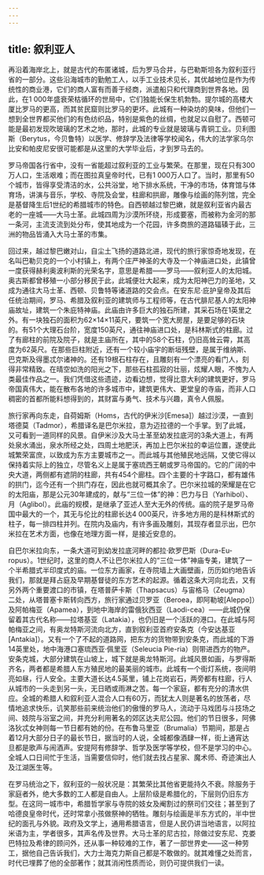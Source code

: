 ```yaml
---
---
---
```

title: 叙利亚人
---




再沿着海岸北上，就是古代的布匿诸城，后为罗马合并，与巴勒斯坦各为叙利亚行省的一部分。这些沿海城市的勤勉工人，以手工业技术见长，其优越地位是作为传统性的商业港，它们的商人富有而善于经商，派遣船只和代理商到世界各地。因此，在1 000年盛衰荣枯循环的世局中，它们独能长保生机勃勃。提尔城的高楼大厦比罗马的更高，而其贫民窟则比罗马的更坏。此城有一种染坊的臭味，但他们一想到全世界都买他们的有色纺织品，特别是紫色的丝绸，也就足以自慰了。西顿可能是最初发现吹玻璃的艺术之地，那时，此城的专业就是玻璃与青铜工业。贝利图斯（Berytus，今贝鲁特）以医学、修辞学及法律等学校闻名，伟大的法学家乌尔比安和帕皮尼安很可能都是从这里的大学毕业后，才到罗马去的。

罗马帝国各行省中，没有一省能超过叙利亚的工业与繁荣。在那里，现在只有300万人口，生活艰难；而在图拉真皇帝时代，已有1 000万人口了。当时，那里有50个城市，皆得享受清洁的水，公共浴堂，地下排水系统，干净的市场，体育馆与体育场，讲演与音乐，学校、寺院及会堂，柱廊和拱廊，雕像与绘画的陈列馆，完全是基督降生后1世纪的希腊城市的特色。自西顿越过黎巴嫩，就是叙利亚省内最古老的一座城——大马士革。此城四周为沙漠所环绕，形成要塞，而被称为金河的那一条河，主流支流到处分布，使其地成为一个花园，许多商旅的道路辐辏于此，三洲的物品皆涌入大马士革的市集。

回过来，越过黎巴嫩对山，自尘土飞扬的道路北进，现代的旅行家惊奇地发现，在名叫巴勒贝克的一个小村镇上，有两个庄严神圣的大寺及一个神庙进口处，此镇曾一度获得赫利奥波利斯的光荣名字，意思是希腊——罗马——叙利亚人的太阳城。奥古斯都曾移殖一小部分移民于此，此城便壮大起来，成为太阳神巴力的圣地，又成为通往大马士革、西顿、贝鲁特等诸道路的交会点。在安东尼·庇护皇帝及其后任统治期间，罗马、希腊及叙利亚的建筑师与工程师等，在古代腓尼基人的太阳神庙故址，建筑一个朱庇特神庙。此庙由许多巨大的独石所建，其采石场在1英里之外。有一块独石的面积为62×14×11英尺，要筑一个宽大房屋，是要足够的石块的。有51个大理石台阶，宽度150英尺，通往神庙进口处，是科林斯式的柱廊。过了有廊柱的前院及院子，就是主庙所在，其中的58个石柱，仍旧高耸云霄，其高度为62英尺。在那些巨柱附近，还有一个较小庙宇的断垣残壁，是属于维纳斯、巴克斯及得墨忒尔诸神的。还有19根石柱存在，且雕刻有一个漂亮的看门人，刻得非常精致。在晴空如洗的阳光之下，那些石柱孤寂的壮丽，炫耀人眼，不愧为人类最佳作品之一。我们凭借这些遗迹，边看边想，觉得比意大利的建筑更好，罗马帝国真伟大，能在散布各地的许多城市中，建筑更伟大、更堂皇的寺庙，而非人口稠密的首都所能料想得到的，其财富与勇气、技术与兴趣，真令人佩服。

旅行家再向东走，自荷姆斯（Homs，古代的伊米沙[Emesa]）越过沙漠，一直到塔德莫（Tadmor），希腊译名是巴尔米拉，意为迈拉德的一个手掌。到了此城，又可看到一道同样的风景。自伊米沙及大马士革至幼发拉底河的3条大道上，有两处泉水涌出，泉水所经之处，四周土地肥沃，再加上巴尔米拉的幸运位置，遂使此城繁荣富庶，以致成为东方主要城市之一。而此城与其他殖民地远隔，又使它得以保持着实际上的独立，尽管名义上是属于塞琉西王朝或罗马帝国的。它的广阔的中央大道，两侧都有遮阴的柱廊，共有454个廊柱。四个主要的十字路口，都有雄伟的拱门，迄今还有一个拱门存在，因此也就可概其余了。巴尔米拉城的荣耀是在它的太阳庙，那是公元30年建成的，献与“三位一体”的神：巴力与日（Yarhibol）、月（Aglibol）。此庙的规模，是继承了亚述人至大无外的传统。庙的院子是罗马帝国中最大的一个，其无与伦比的柱廊长达4 000英尺，许多地方用的是科林斯式的柱子，每一排四柱并列。在院内及庙内，有许多画及雕刻，其现存者显示出，巴尔米拉在艺术方面，也像在地理方面一样，是接近安息的。

自巴尔米拉向东，一条大道可到幼发拉底河畔的都拉·欧罗巴斯（Dura-Eu-ropus）。1世纪时，这里的商人不让巴尔米拉人的“三位一体”神庙专美，建筑了一个半希腊式半印度式的庙。一位东方画家，在寺院墙上大画壁画，历历如约地告诉我们，那就是拜占庭及早期基督徒的东方艺术的起源。循着这条大河向北去，又有另外两个重要渡口的市镇，在塔普萨卡斯（Thapsacus）与宙格马（Zeugma）二处，从塔普塞卡斯转向西方，旅行家通过贝罗亚（Beroea，即阿勒坡[Aleppo]）及阿帕梅亚（Apamea），到地中海岸的雷俄狄西亚（Laodi-cea）——此城仍保留着其古代名称——拉塔基亚（Latakia），也仍旧是一个活跃的港口。在此城与阿帕梅亚之间，有奥龙特斯河流向北方，直到叙利亚首府安条克（今安达基亚[Antakia]）。又有一个了不起的道路网，把东方的货物带到安条克，而此城的下游14英里处，地中海港口塞琉西亚·佩里亚（Seleucia Pie-ria）则带进西方的物产。安条克城，大部分建筑在山坡上，城下就是奥龙特斯河。此城风景如画，与罗得斯齐名，两者都是希腊人东方殖民地的最美丽的城市。此城有一个街灯系统，夜间明亮如昼，行人安全。主要大道长达4.5英里，铺上花岗岩石，两旁都有柱廊，行人从城市的一头走到另一头，无日晒或雨淋之苦。每一个家庭，都有充分的清水供应。全城的希腊人和叙利亚人混合人口有60万，而犹太人则是著名的放荡者，尽情地追求快乐，讥笑那些前来统治他们的傲慢的罗马人，流动于马戏团与斗技场之间、妓院与浴室之间，并充分利用著名的郊区达夫尼公园。他们的节日很多，阿佛洛狄忒女神则每一节日都有她的份。在布鲁马里亚（Brumalia）节期间，那是占着12月大部分日子的最长节日，据当时的人说，全城都像酒肆一样，街上通宵达旦都是歌声与闹酒声。安提阿有修辞学、哲学及医学等学校，但不是学习的中心。全城人口日间忙于生活，当需要信仰时，他们就去找占星家、魔术师、奇迹演出人及江湖医生等。

在罗马统治之下，叙利亚的一般状况是：其繁荣比其他省更能持久不衰。除服务于家庭者外，绝大多数的工人都是自由人。上层阶级是希腊化的，下层则仍旧东方型。在这同一城市中，希腊哲学家与寺院的妓女及阉割过的祭司们交往；甚至到了哈德良皇帝时代，还时常拿小孩做祭神的牺牲。雕刻与绘画是半东方式的，半中世纪的面孔与外貌。政府及文学上，通用希腊语言，但是人民仍讲当地语言，以阿拉米语为主，学者很多，其声名传及世界。大马士革的尼古拉，除做过安东尼、克娄巴特拉及希律的顾问外，还从事一种较难的工作，著了一部世界史——这一种劳工，据他自己告诉我们，大力士海克力斯自己都是不敢做的。就其难懂之处而言，时代已埋葬了他的全部著作；就其消闲性质而论，则仍可提供我们一读。